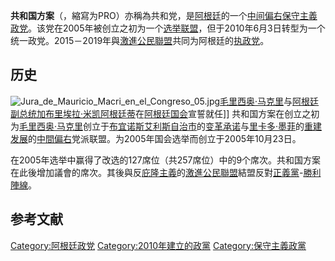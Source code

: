 {{expand|time=2016-10-11T01:43:06+00:00}}
{{Infobox political party
| name = 共和国方案
| native_name = {{lang|es|Propuesta Republicana}}
| logo = [[File:Propuesta_Republicana.png|200px]]
| colorcode = {{Party meta/color/共和提案}}
| president = 帕特里夏
| foundation = {{Start date|2005|10|23}}（联盟）<br/>{{Start date|2010|6|3}}（政党）
| merger = 变革承诺<br/>重建发展
| headquarters = [[布宜诺斯艾利斯|布宜诺斯艾利斯]]
| membership_year = 2012
| membership = 107,557
| ideology = [[经济自由主义|经济自由主义]]<ref>Sergio Morresi [http://paperroom.ipsa.org/papers/paper_13979.pdf 当代阿根廷的右翼和中间偏右：共和提案党] {{Wayback|url=http://paperroom.ipsa.org/papers/paper_13979.pdf |date=20160303220743 }}，论文发表于XXII，世界政治学大会，研究委员会23：选举，公民和政党，马德里，2012年7月8日至12日</ref><ref>Sergio D. Morresi & Gabriel Vommaro, [http://live.v1.udesa.edu.ar/files/UAHumanidades/EVENTOS/PaperMorresi040413.pdf 党派权力在阿根廷的困难：共和提案党] {{Wayback|url=http://live.v1.udesa.edu.ar/files/UAHumanidades/EVENTOS/PaperMorresi040413.pdf |date=20160303221635 }}，起草于2013年3月</ref><br>[[保守主义|保守主义]]<ref>{{cite book|url=https://books.google.com/books?id=JtDDtCobIMsC&pg=PT217&dq#v=onepage&q&f=false|title=加布里埃拉：女人在政治背后的秘密|author=Fernando Amato & Sol Peralta|access-date=2016-10-10|archive-date=2020-08-04|archive-url=https://web.archive.org/web/20200804230608/https://books.google.com/books?id=JtDDtCobIMsC&pg=PT217&dq#v=onepage&q&f=false|dead-url=no}}</ref>
| position = [[中间偏右|中间偏右]]<ref>{{Citation |first=Gustavo A. |last=Flores-Macías |title=新自由主义之后？：左派和拉丁美洲的经济改革|publisher=牛津大学出版社 |year=2012 |page=70}}</ref>
| national = 变革联盟
| international = [[国际民主联盟|国际民主联盟]]
| affiliation1_title = 区域组织
| affiliation1 = 拉丁美洲政党联盟
| colors = {{colorbox|{{Party meta/color/共和提案}}}} 黄色
| seats1_title = [[阿根廷众议院|众议院]]
| seats1 = {{Composition bar|51|257|hex={{Party meta/color/共和提案}}}}
| seats2_title = [[阿根廷参议院|参议院]]
| seats2 = {{Composition bar|8|72|hex={{Party meta/color/共和提案}}}}
| seats3_title = [[阿根廷行政区划|省长]]
| seats3 = {{Composition bar|1|24|hex={{Party meta/color/共和提案}}}}
<small>（共和提案执政[[布宜诺斯艾利斯自治市|布宜诺斯艾利斯自治市]]，其并不是一个省）</small>
| website = {{URL|http://www.pro.com.ar}}
| country = 阿根廷
}}
'''共和国方案'''（{{lang-es|Propuesta Republicana}}，縮寫为PRO）亦稱為共和党，是[[阿根廷|阿根廷]]的一个[[中间偏右|中间偏右]][[保守主義|保守主義]][[政党|政党]]。该党在2005年被创立之初为一个[[选举联盟|选举联盟]]，但于2010年6月3日转型为一个统一政党。2015－2019年與[[激進公民聯盟|激進公民聯盟]]共同为阿根廷的[[执政党|执政党]]。

== 历史 ==
[[File:Jura_de_Mauricio_Macri_en_el_Congreso_05.jpg|thumb]][[毛里西奥·马克里|毛里西奥·马克里]]与[[阿根廷副总统|阿根廷副总统]][[加布里埃拉·米凯阿根廷蒂|加布里埃拉·米凯阿根廷蒂]]在[[阿根廷国会|阿根廷国会]]宣誓就任]]
共和国方案在创立之初为[[毛里西奥·马克里|毛里西奥·马克里]]创立于[[布宜诺斯艾利斯自治市|布宜诺斯艾利斯自治市]]的[[变革承诺|变革承诺]]与[[里卡多·墨菲|里卡多·墨菲]]的[[重建发展|重建发展]]的[[中間偏右|中間偏右]]党派联盟。为2005年国会选举而创立于2005年10月23日。

在2005年选举中赢得了改选的127席位（共257席位）中的9个席次。共和国方案在此後增加議會的席次。其後與反[[庇隆主義|庇隆主義]]的[[激進公民聯盟|激進公民聯盟]]結盟反對[[正義黨_(阿根廷)|正義黨]]-[[勝利陣線|勝利陣線]]。

== 参考文献 ==
{{reflist}}
{{阿根廷政党}}

[[Category:阿根廷政党|Category:阿根廷政党]]
[[Category:2010年建立的政黨|Category:2010年建立的政黨]]
[[Category:保守主義政黨|Category:保守主義政黨]]